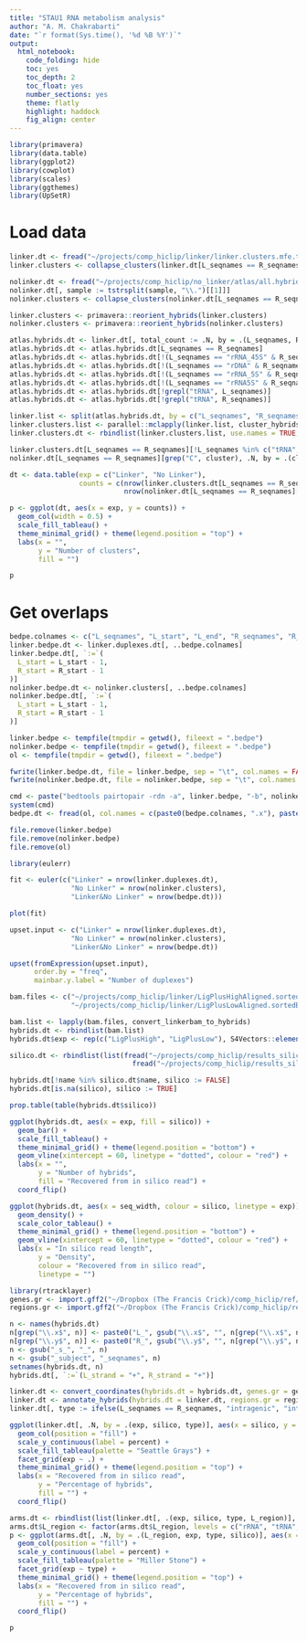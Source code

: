 ```yaml
---
title: "STAU1 RNA metabolism analysis"
author: "A. M. Chakrabarti"
date: "`r format(Sys.time(), '%d %B %Y')`"
output: 
  html_notebook: 
    code_folding: hide
    toc: yes
    toc_depth: 2
    toc_float: yes
    number_sections: yes
    theme: flatly
    highlight: haddock
    fig_align: center
---
```


```r
library(primavera)
library(data.table)
library(ggplot2)
library(cowplot)
library(scales)
library(ggthemes)
library(UpSetR)
```

# Load data

```r
linker.dt <- fread("~/projects/comp_hiclip/linker/linker.clusters.mfe.tsv.gz")
linker.clusters <- collapse_clusters(linker.dt[L_seqnames == R_seqnames][cluster_hybrid_count >= 2], mode = "wide")

nolinker.dt <- fread("~/projects/comp_hiclip/no_linker/atlas/all.hybrids.tsv.gz")
nolinker.dt[, sample := tstrsplit(sample, "\\.")[[1]]]
nolinker.clusters <- collapse_clusters(nolinker.dt[L_seqnames == R_seqnames][cluster_hybrid_count >= 2], mode = "wide")

linker.clusters <- primavera::reorient_hybrids(linker.clusters)
nolinker.clusters <- primavera::reorient_hybrids(nolinker.clusters)
```

```r
atlas.hybrids.dt <- linker.dt[, total_count := .N, by = .(L_seqnames, R_seqnames)]
atlas.hybrids.dt <- atlas.hybrids.dt[L_seqnames == R_seqnames]
atlas.hybrids.dt <- atlas.hybrids.dt[!(L_seqnames == "rRNA_45S" & R_seqnames == "rRNA_45S")]
atlas.hybrids.dt <- atlas.hybrids.dt[!(L_seqnames == "rDNA" & R_seqnames == "rDNA")]
atlas.hybrids.dt <- atlas.hybrids.dt[!(L_seqnames == "rRNA_5S" & R_seqnames == "rRNA_5S")]
atlas.hybrids.dt <- atlas.hybrids.dt[!(L_seqnames == "rRNA5S" & R_seqnames == "rRNA5S")]
atlas.hybrids.dt <- atlas.hybrids.dt[!grepl("tRNA", L_seqnames)]
atlas.hybrids.dt <- atlas.hybrids.dt[!grepl("tRNA", R_seqnames)]

linker.list <- split(atlas.hybrids.dt, by = c("L_seqnames", "R_seqnames"))
linker.clusters.list <- parallel::mclapply(linker.list, cluster_hybrids, percent_overlap = 0.5, mc.cores = 4)
linker.clusters.dt <- rbindlist(linker.clusters.list, use.names = TRUE, fill = TRUE)

linker.clusters.dt[L_seqnames == R_seqnames][!L_seqnames %in% c("tRNA", "rDNA", "rRNA_5S")][grep("C", cluster), .N, by = .(cluster, L_seqnames, R_seqnames)]
nolinker.dt[L_seqnames == R_seqnames][grep("C", cluster), .N, by = .(cluster, L_seqnames, R_seqnames)]

dt <- data.table(exp = c("Linker", "No Linker"),
                 counts = c(nrow(linker.clusters.dt[L_seqnames == R_seqnames][!L_seqnames %in% c("tRNA", "rDNA", "rRNA_5S")][grep("C", cluster), .N, by = .(cluster, L_seqnames, R_seqnames)]),
                            nrow(nolinker.dt[L_seqnames == R_seqnames][grep("C", cluster), .N, by = .(cluster, L_seqnames, R_seqnames)])))

p <- ggplot(dt, aes(x = exp, y = counts)) +
  geom_col(width = 0.5) +
  scale_fill_tableau() +
  theme_minimal_grid() + theme(legend.position = "top") +
  labs(x = "",
       y = "Number of clusters",
       fill = "")

p
```


# Get overlaps

```r
bedpe.colnames <- c("L_seqnames", "L_start", "L_end", "R_seqnames", "R_start", "R_end", "name", "count", "L_strand", "R_strand")
linker.bedpe.dt <- linker.duplexes.dt[, ..bedpe.colnames]
linker.bedpe.dt[, `:=`(
  L_start = L_start - 1,
  R_start = R_start - 1
)]
nolinker.bedpe.dt <- nolinker.clusters[, ..bedpe.colnames]
nolinker.bedpe.dt[, `:=`(
  L_start = L_start - 1,
  R_start = R_start - 1
)]

linker.bedpe <- tempfile(tmpdir = getwd(), fileext = ".bedpe")
nolinker.bedpe <- tempfile(tmpdir = getwd(), fileext = ".bedpe")
ol <- tempfile(tmpdir = getwd(), fileext = ".bedpe")

fwrite(linker.bedpe.dt, file = linker.bedpe, sep = "\t", col.names = FALSE)
fwrite(nolinker.bedpe.dt, file = nolinker.bedpe, sep = "\t", col.names = FALSE)

cmd <- paste("bedtools pairtopair -rdn -a", linker.bedpe, "-b", nolinker.bedpe, ">", ol)
system(cmd)
bedpe.dt <- fread(ol, col.names = c(paste0(bedpe.colnames, ".x"), paste0(bedpe.colnames, ".y")))

file.remove(linker.bedpe)
file.remove(nolinker.bedpe)
file.remove(ol)
```

```r
library(eulerr)

fit <- euler(c("Linker" = nrow(linker.duplexes.dt),
               "No Linker" = nrow(nolinker.clusters),
               "Linker&No Linker" = nrow(bedpe.dt)))

plot(fit)

```

```r
upset.input <- c("Linker" = nrow(linker.duplexes.dt),
               "No Linker" = nrow(nolinker.clusters),
               "Linker&No Linker" = nrow(bedpe.dt))

upset(fromExpression(upset.input), 
      order.by = "freq",
      mainbar.y.label = "Number of duplexes")
```

```r
bam.files <- c("~/projects/comp_hiclip/linker/LigPlusHighAligned.sortedByCoord.out.bam",
               "~/projects/comp_hiclip/linker/LigPlusLowAligned.sortedByCoord.out.bam")

bam.list <- lapply(bam.files, convert_linkerbam_to_hybrids)
hybrids.dt <- rbindlist(bam.list)
hybrids.dt$exp <- rep(c("LigPlusHigh", "LigPlusLow"), S4Vectors::elementNROWS(bam.list))


```


```r
silico.dt <- rbindlist(list(fread("~/projects/comp_hiclip/results_silico/hybrids/LigPlusHighSilico.hybrids.tsv.gz")[, exp := "high RNase"],
                              fread("~/projects/comp_hiclip/results_silico/hybrids/LigPlusLowSilico.hybrids.tsv.gz")[, exp := "low RNase"]))

hybrids.dt[!name %in% silico.dt$name, silico := FALSE]
hybrids.dt[is.na(silico), silico := TRUE]

prop.table(table(hybrids.dt$silico))

ggplot(hybrids.dt, aes(x = exp, fill = silico)) +
  geom_bar() +
  scale_fill_tableau() +
  theme_minimal_grid() + theme(legend.position = "bottom") +
  geom_vline(xintercept = 60, linetype = "dotted", colour = "red") +
  labs(x = "",
       y = "Number of hybrids",
       fill = "Recovered from in silico read") +
  coord_flip()

```

```r
ggplot(hybrids.dt, aes(x = seq_width, colour = silico, linetype = exp)) +
  geom_density() +
  scale_color_tableau() +
  theme_minimal_grid() + theme(legend.position = "bottom") +
  geom_vline(xintercept = 60, linetype = "dotted", colour = "red") +
  labs(x = "In silico read length",
       y = "Density",
       colour = "Recovered from in silico read",
       linetype = "")
```

```r
library(rtracklayer)
genes.gr <- import.gff2("~/Dropbox (The Francis Crick)/comp_hiclip/ref/GRCh38.gencode_v33.tx.gtf.gz")
regions.gr <- import.gff2("~/Dropbox (The Francis Crick)/comp_hiclip/ref/regions.gtf.gz")

n <- names(hybrids.dt)
n[grep("\\.x$", n)] <- paste0("L_", gsub("\\.x$", "", n[grep("\\.x$", n)]))
n[grep("\\.y$", n)] <- paste0("R_", gsub("\\.y$", "", n[grep("\\.y$", n)]))
n <- gsub("_s_", "_", n)
n <- gsub("_subject", "_seqnames", n)
setnames(hybrids.dt, n)
hybrids.dt[, `:=`(L_strand = "+", R_strand = "+")]

linker.dt <- convert_coordinates(hybrids.dt = hybrids.dt, genes.gr = genes.gr)
linker.dt <- annotate_hybrids(hybrids.dt = linker.dt, regions.gr = regions.gr)
linker.dt[, type := ifelse(L_seqnames == R_seqnames, "intragenic", "intergenic")]

ggplot(linker.dt[, .N, by = .(exp, silico, type)], aes(x = silico, y = N, fill = type)) +
  geom_col(position = "fill") +
  scale_y_continuous(label = percent) +
  scale_fill_tableau(palette = "Seattle Grays") +
  facet_grid(exp ~ .) +
  theme_minimal_grid() + theme(legend.position = "top") +
  labs(x = "Recovered from in silico read",
       y = "Percentage of hybrids",
       fill = "") +
  coord_flip()
```

```r
arms.dt <- rbindlist(list(linker.dt[, .(exp, silico, type, L_region)], linker.dt[, .(exp, silico, type, R_region)]), use.names = FALSE)
arms.dt$L_region <- factor(arms.dt$L_region, levels = c("rRNA", "tRNA", "UTR5", "CDS", "intron", "UTR3", "ncRNA"))
p <- ggplot(arms.dt[, .N, by = .(L_region, exp, type, silico)], aes(x = silico, y = N, fill = L_region)) +
  geom_col(position = "fill") +
  scale_y_continuous(label = percent) +
  scale_fill_tableau(palette = "Miller Stone") +
  facet_grid(exp ~ type) +
  theme_minimal_grid() + theme(legend.position = "top") +
  labs(x = "Recovered from in silico read",
       y = "Percentage of hybrids",
       fill = "") +
  coord_flip()

p
```

